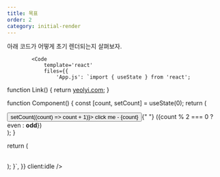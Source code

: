 ```yaml
---
title: 목표
order: 2
category: initial-render
---
```



아래 코드가 어떻게 초기 렌더되는지 살펴보자.

    		<Code
    			template='react'
    			files={{
    				'App.js': `import { useState } from 'react';

function Link() {
return <a href="https://yeolyi.com">yeolyi.com</a>;
}

function Component() {
const [count, setCount] = useState(0);
return (

<div>
  <button onClick={() => setCount((count) => count + 1)}>
    click me - {count}
  </button>{" "}
  ({count % 2 === 0 ? <span>even</span> : <b>odd</b>})
</div>
); }

  return (
    <div>
      <Link />
      <br />
      <Component />
    </div>
  );
}`,
				}}
  client:idle
/>
